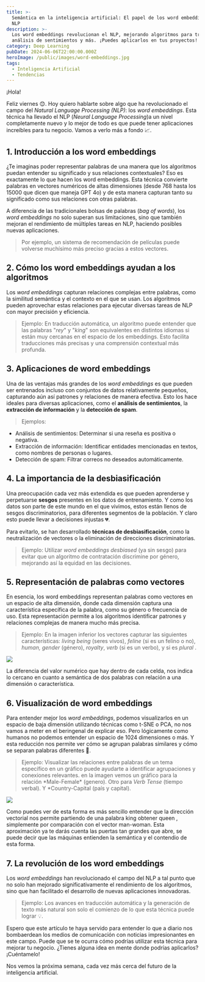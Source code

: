 ```yaml
---
title: >-
  Semántica en la inteligencia artificial: El papel de los word embeddings en
  NLP
description: >-
  Los word embeddings revolucionan el NLP, mejorando algoritmos para traducción,
  análisis de sentimientos y más. ¡Puedes aplicarlos en tus proyectos!
category: Deep Learning
pubDate: 2024-06-06T22:00:00.000Z
heroImage: /public/images/word-embeddings.jpg
tags:
  - Inteligencia Artificial
  - Tendencias
---
```


¡Hola!

Feliz viernes 😊. Hoy quiero hablarte sobre algo que ha revolucionado el campo del *Natural Language Processing (NLP)*: los *word embeddings*. Esta técnica ha llevado el NLP (*Neural Language Processing*)a un nivel completamente nuevo y lo mejor de todo es que puede tener aplicaciones increíbles para tu negocio. Vamos a verlo más a fondo 📈.

## **1. Introducción a los word embeddings**

¿Te imaginas poder representar palabras de una manera que los algoritmos puedan entender su significado y sus relaciones contextuales? Eso es exactamente lo que hacen los word embeddings. Esta técnica convierte palabras en vectores numéricos de altas dimensiones (desde 768 hasta los 15000 que dicen que maneja GPT 4o) y de esta manera capturan tanto su significado como sus relaciones con otras palabras.

A diferencia de las tradicionales bolsas de palabras (*bag of words*), los *word embeddings* no solo superan sus limitaciones, sino que también mejoran el rendimiento de múltiples tareas en NLP, haciendo posibles nuevas aplicaciones.

> Por ejemplo, un sistema de recomendación de películas puede volverse muchísimo más preciso gracias a estos vectores.

## **2. Cómo los word embeddings ayudan a los algoritmos**

Los *word embeddings* capturan relaciones complejas entre palabras, como la similitud semántica y el contexto en el que se usan. Los algoritmos pueden aprovechar estas relaciones para ejecutar diversas tareas de NLP con mayor precisión y eficiencia.

> Ejemplo: En traducción automática, un algoritmo puede entender que las palabras "*rey*" y "*king*" son equivalentes en distintos idiomas si están muy cercanas en el espacio de los embeddings. Esto facilita traducciones más precisas y una comprensión contextual más profunda.

## **3. Aplicaciones de word embeddings**

Una de las ventajas más grandes de los *word embeddings* es que pueden ser entrenados incluso con conjuntos de datos relativamente pequeños, capturando aún así patrones y relaciones de manera efectiva. Esto los hace ideales para diversas aplicaciones, como el **análisis de sentimientos**, la **extracción de información** y la **detección de spam**.

> Ejemplos:

* Análisis de sentimientos: Determinar si una reseña es positiva o negativa.
* Extracción de información: Identificar entidades mencionadas en textos, como nombres de personas o lugares.
* Detección de spam: Filtrar correos no deseados automáticamente.

## **4. La importancia de la desbiasificación**

Una preocupación cada vez más extendida es que pueden aprenderse y perpetuarse **sesgos** presentes en los datos de entrenamiento. Y como los datos son parte de este mundo en el que vivimos, estos están llenos de sesgos discriminatorios, para diferentes segmentos de la población. Y claro esto puede llevar a decisiones injustas 💔.

Para evitarlo, se han desarrollado **técnicas de desbiasificación**, como la neutralización de vectores o la eliminación de direcciones discriminatorias.

> Ejemplo: Utilizar *word embeddings* *desbiased* (ya sin sesgo) para evitar que un algoritmo de contratación discrimine por género, mejorando así la equidad en las decisiones.

## **5. Representación de palabras como vectores**

En esencia, los word embeddings representan palabras como vectores en un espacio de alta dimensión, donde cada dimensión captura una característica específica de la palabra, como su género o frecuencia de uso. Esta representación permite a los algoritmos identificar patrones y relaciones complejas de manera mucho más precisa.

> Ejemplo: En la imagen inferior los vectores capturar las siguientes características: *living being* (seres vivos), *feline* (si es un felino o no), *human, gender* (género), *royalty*, *verb* (si es un verbo), y si es *plural* .

![](/images/word--embeddings2.png)

La diferencia del valor numérico que hay dentro de cada celda, nos indica lo cercano en cuanto a semántica de dos palabras con relación a una dimensión o característica.

## **6. Visualización de word embeddings**

Para entender mejor los *word embeddings*, podemos visualizarlos en un espacio de baja dimensión utilizando técnicas como t-SNE o PCA, no nos vamos a meter en el beringenal de explicar eso. Pero lógicamente como humanos no podemos entender un espacio de 1024 dimensiones o más. Y esta reducción nos permite ver cómo se agrupan palabras similares y cómo se separan palabras diferentes 🧩.

> Ejemplo: Visualizar las relaciones entre palabras de un tema específico en un gráfico puede ayudarte a identificar agrupaciones y conexiones relevantes. en la imagen vemos un gráfico para la relación \*Male-Female\* (genero). Otro para *Verb Tense* (tiempo verbal). Y \*Country-Capital (país y capital).

![](/images/word-embeddings3.jpg)

Como puedes ver de esta forma es más sencillo entender que la dirección vectorial nos permite partiendo de una palabra king obtener queen , simplemente por comparación con el vector man-woman. Esta aproximación ya te darás cuenta las puertas tan grandes que abre, se puede decir que las máquinas entienden la semántica y el contendio de esta forma.

## **7. La revolución de los word embeddings**

Los *word embeddings* han revolucionado el campo del NLP a tal punto que no solo han mejorado significativamente el rendimiento de los algoritmos, sino que han facilitado el desarrollo de nuevas aplicaciones innovadoras.

> Ejemplo: Los avances en traducción automática y la generación de texto más natural son solo el comienzo de lo que esta técnica puede lograr 💡.

Espero que este artículo te haya servido para entender lo que a diario nos bombaerdean los medios de comunicación con noticias impresionantes en este campo. Puede que se te ocurra cómo podrías utilizar esta técnica para mejorar tu negocio. ¿Tienes alguna idea en mente donde podrías aplicarlos?¡Cuéntamelo!

Nos vemos la próxima semana, cada vez más cerca del futuro de la inteligencia artificial.
